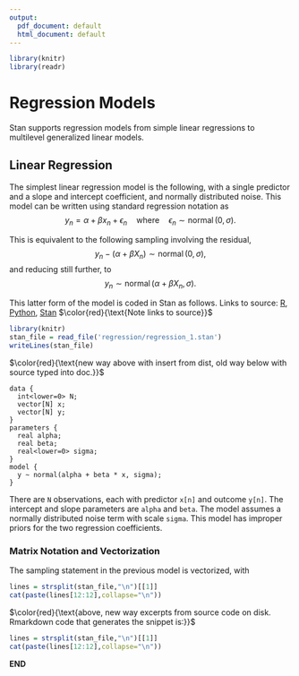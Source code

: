 ```yaml
---
output:
  pdf_document: default
  html_document: default
---
```

```r
library(knitr)
library(readr)
```

# Regression Models

Stan supports regression models from simple linear regressions to
multilevel generalized linear models.

## Linear Regression

The simplest linear regression model is the following, with a single
predictor and a slope and intercept coefficient, and normally
distributed noise.  This model can be written using standard
regression notation as
$$
y_n = \alpha + \beta x_n + \epsilon_n
\quad\text{where}\quad
\epsilon_n \sim \operatorname{normal}(0,\sigma).
$$

This is equivalent to the following sampling involving the
residual,
$$
y_n - (\alpha + \beta X_n) \sim \operatorname{normal}(0,\sigma),
$$
and reducing still further, to
$$
y_n \sim \operatorname{normal}(\alpha + \beta X_n, \, \sigma).
$$

This latter form of the model is coded in Stan as follows. Links to source: [R](regression/regression_1.R), [Python](regression/regression_1.py), [Stan](regression/regression_1.stan) 
$\color{red}{\text{Note links to source}}$


```r
library(knitr)
stan_file = read_file('regression/regression_1.stan')
writeLines(stan_file)
```
$\color{red}{\text{new way above with insert from dist, old way below with source typed into doc.}}$



```
data {
  int<lower=0> N;
  vector[N] x;
  vector[N] y;
}
parameters {
  real alpha;
  real beta;
  real<lower=0> sigma;
}
model {
  y ~ normal(alpha + beta * x, sigma);
}
```

There are `N` observations, each with predictor `x[n]` and
outcome `y[n]`.  The intercept and slope parameters are
`alpha` and `beta`.  The model assumes a normally
distributed noise term with scale `sigma`.  This model has
improper priors for the two regression coefficients.

### Matrix Notation and Vectorization {- #vectorization.section}

The sampling statement in the previous model is vectorized, with

```r
lines = strsplit(stan_file,"\n")[[1]]
cat(paste(lines[12:12],collapse="\n"))
```
$\color{red}{\text{above, new way excerpts from source code on disk. Rmarkdown code that generates the snippet is:}}$

```r
lines = strsplit(stan_file,"\n")[[1]]
cat(paste(lines[12:12],collapse="\n"))
```

**END**


